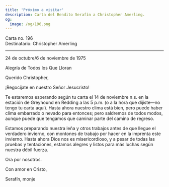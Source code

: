 ```yaml
---
title: 'Próximo a visitar'
description: Carta del Bendito Serafín a Christopher Amerling.
og:
  image: /og/196.png
---
```


<div style={{textAlign:'right', fontFamily:'monospace'}}>Carta no. 196</div>
<div style={{textAlign:'left', fontFamily:'monospace'}}>Destinatario: Christopher Amerling</div>

---

24 de octubre/6 de noviembre de 1975

Alegría de Todos los Que Lloran

Querido Christopher,

¡Regocíjate en nuestro Señor Jesucristo!

Te estaremos esperando según tu carta el 14 de noviembre n.s. en la estación de Greyhound en Redding a las 5 p.m. (o a la hora que dijiste—no tengo tu carta aquí). Hasta ahora nuestro clima está bien, pero puede haber clima embarrado o nevado para entonces; pero saldremos de todos modos, aunque puede que tengamos que caminar parte del camino de regreso.

Estamos preparando nuestra leña y otros trabajos antes de que llegue el verdadero invierno, con montones de trabajo por hacer en la imprenta este invierno. Hasta ahora Dios nos es misericordioso, y a pesar de todas las pruebas y tentaciones, estamos alegres y listos para más luchas según nuestra débil fuerza.

Ora por nosotros.

Con amor en Cristo,

Serafín, monje